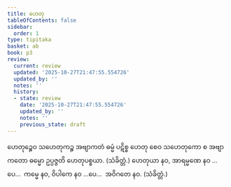 ```yaml
---
title: ဟေတု
tableOfContents: false
sidebar:
  order: 1
type: tipitaka
basket: ab
book: p3
review:
  current: review
  updated: '2025-10-27T21:47:55.554726'
  updated_by: ''
  notes: ''
  history:
  - state: review
    date: '2025-10-27T21:47:55.554726'
    updated_by: ''
    notes: ''
    previous_state: draft
---
```



<ReviewStatus review={frontmatter.review} showDetails={true} />

<HypothesisAnnotation frontmatter={frontmatter} />

<DynamicBreadcrumb />

<Division number="63" book="p3" e="ch" v="39" p="339">

<Paragraph number="1392" book="p3">
ဟေတုဉ္စေဝ သဟေတုကဉ္စ အဗျာကတံ ဓမ္မံ ပဋိစ္စ ဟေတု စေဝ သဟေတုကော စ အဗျာကတော ဓမ္မော ဥပ္ပဇ္ဇတိ ဟေတုပစ္စယာ. (သံခိတ္တံ.)
</Paragraph>

</Division>
<Division number="64" book="p3" e="ch" v="39" p="339">

<Paragraph number="1393" book="p3">
ဟေတုယာ နဝ, အာရမ္မဏေ နဝ …ပေ…  ကမ္မေ နဝ, ဝိပါကေ နဝ …ပေ…  အဝိဂတေ နဝ. (သံခိတ္တံ.)
</Paragraph>
</Division>